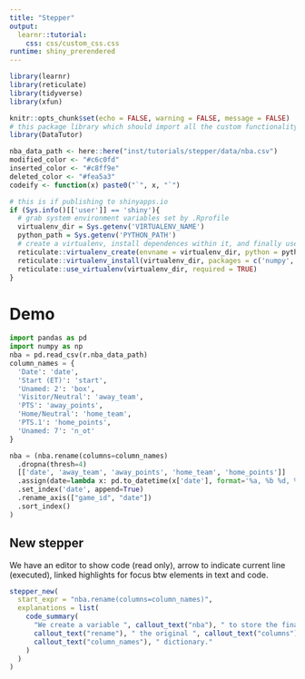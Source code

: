 ```yaml
---
title: "Stepper"
output:
  learnr::tutorial:
    css: css/custom_css.css
runtime: shiny_prerendered
---
```


```r
library(learnr)
library(reticulate)
library(tidyverse)
library(xfun)

knitr::opts_chunk$set(echo = FALSE, warning = FALSE, message = FALSE)
# this package library which should import all the custom functionality we need for doc
library(DataTutor)

nba_data_path <- here::here("inst/tutorials/stepper/data/nba.csv")
modified_color <- "#c6c0fd"
inserted_color <- "#c8ff9e"
deleted_color <- "#fea5a3"
codeify <- function(x) paste0("`", x, "`")

# this is if publishing to shinyapps.io
if (Sys.info()[['user']] == 'shiny'){
  # grab system environment variables set by .Rprofile
  virtualenv_dir = Sys.getenv('VIRTUALENV_NAME')
  python_path = Sys.getenv('PYTHON_PATH')
  # create a virtualenv, install dependences within it, and finally use the virtualenv
  reticulate::virtualenv_create(envname = virtualenv_dir, python = python_path)
  reticulate::virtualenv_install(virtualenv_dir, packages = c('numpy', 'pandas'))
  reticulate::use_virtualenv(virtualenv_dir, required = TRUE)
}
```


# Demo

<!-- Future: you could even make a stepper template or addin that can generate the essential knitr chunks -->

```python
import pandas as pd
import numpy as np
nba = pd.read_csv(r.nba_data_path)
column_names = {
  'Date': 'date',
  'Start (ET)': 'start',
  'Unamed: 2': 'box',
  'Visitor/Neutral': 'away_team',
  'PTS': 'away_points',
  'Home/Neutral': 'home_team',
  'PTS.1': 'home_points',
  'Unamed: 7': 'n_ot'
}
```

```python
nba = (nba.rename(columns=column_names)
  .dropna(thresh=4)
  [['date', 'away_team', 'away_points', 'home_team', 'home_points']]
  .assign(date=lambda x: pd.to_datetime(x['date'], format='%a, %b %d, %Y'))
  .set_index('date', append=True)
  .rename_axis(["game_id", "date"])
  .sort_index()
)
```

<!-- ## Stepper + textual / output annotations -->

<!-- Old version: -->

<!-- ```{r nba_stepper, echo=FALSE} -->
<!-- stepper( -->
<!--   start_expr = "nba.rename(columns=column_names)", -->
<!--   explanations = list( -->
<!--     explain( -->
<!--       "First, the old columns `r color_text(c('date', 'start', 'box', 'away_team', 'away_points', 'home_team', 'home_points'), 'modified')` are renamed using <a href='https://pandas.pydata.org/pandas-docs/stable/reference/api/pandas.DataFrame.rename.html' target='_blank'>`r kableExtra::text_spec(codeify('rename'), popover = 'Alter axes labels. Function / dict values must be unique (1-to-1). Labels not contained in a dict / Series will be left as-is. Extra labels listed don’t throw an error. Click for more details.')`</a> and supplying our earlier `r color_text('column_names', 'highlighted')` dict. Some of these columns are now more readable." -->
<!--       # callout_col_labels(2:7, "black", modified_color) -->
<!--     ) -->
<!--     # explain( -->
<!--     #   "Testing: Rows `r color_text('1 and 2', 'inserted')` are green. Columns `r color_text('date', 'deleted')` and `r color_text('start', 'deleted')` are red. Column labels `r color_text(c('away_team', 'home_team'), 'modified')` are purple." -->
<!--     #   # callout_col_labels(c(4, 6), background = modified_color), -->
<!--     #   # callout_rows(2:3, background = inserted_color), -->
<!--     #   # callout_cols(3:4, color = "white", background = deleted_color) -->
<!--     # ) -->
<!--   ) -->
<!-- ) -->
<!-- ``` -->

<!-- TODO: New version -->

## New stepper

We have an editor to show code (read only), arrow to indicate current line (executed), linked highlights for focus btw elements in text and code.

```r
stepper_new(
  start_expr = "nba.rename(columns=column_names)",
  explanations = list(
    code_summary(
      "We create a variable ", callout_text("nba"), " to store the final DataFrame. First, we ",
      callout_text("rename"), " the original ", callout_text("columns"), " by supplying the ",
      callout_text("column_names"), " dictionary."
    )
  )
)
```

